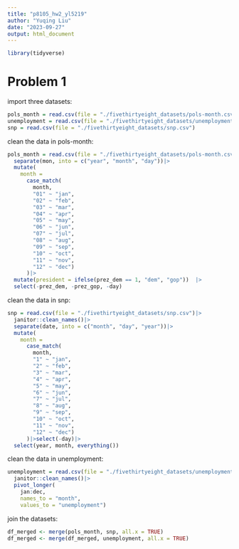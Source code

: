 ```yaml
---
title: "p8105_hw2_yl5219"
author: "Yuqing Liu"
date: "2023-09-27"
output: html_document
---
```

```r
library(tidyverse)
```

# Problem 1
import three datasets:
```r
pols_month = read.csv(file = "./fivethirtyeight_datasets/pols-month.csv")
unemployment = read.csv(file = "./fivethirtyeight_datasets/unemployment.csv")
snp = read.csv(file = "./fivethirtyeight_datasets/snp.csv")
```

clean the data in pols-month:
```r
pols_month = read.csv(file = "./fivethirtyeight_datasets/pols-month.csv") |> janitor::clean_names() |>
  separate(mon, into = c("year", "month", "day"))|>
  mutate(
    month =
      case_match(
        month,
        "01" ~ "jan",
        "02" ~ "feb",
        "03" ~ "mar",
        "04" ~ "apr",
        "05" ~ "may",
        "06" ~ "jun",
        "07" ~ "jul",
        "08" ~ "aug",
        "09" ~ "sep",
        "10" ~ "oct",
        "11" ~ "nov",
        "12" ~ "dec")
      )|>
  mutate(president = ifelse(prez_dem == 1, "dem", "gop"))  |>
  select(-prez_dem, -prez_gop, -day)
```

clean the data in snp:
```r
snp = read.csv(file = "./fivethirtyeight_datasets/snp.csv")|>
  janitor::clean_names()|>
  separate(date, into = c("month", "day", "year"))|>
  mutate(
    month =
      case_match(
        month,
        "1" ~ "jan",
        "2" ~ "feb",
        "3" ~ "mar",
        "4" ~ "apr",
        "5" ~ "may",
        "6" ~ "jun",
        "7" ~ "jul",
        "8" ~ "aug",
        "9" ~ "sep",
        "10" ~ "oct",
        "11" ~ "nov",
        "12" ~ "dec")
      )|>select(-day)|>
  select(year, month, everything())
```

clean the data in unemployment:
```r
unemployment = read.csv(file = "./fivethirtyeight_datasets/unemployment.csv")|>
  janitor::clean_names()|>
  pivot_longer(
    jan:dec,
    names_to = "month",
    values_to = "unemployment")
```

join the datasets:
```r
df_merged <- merge(pols_month, snp, all.x = TRUE) 
df_merged <- merge(df_merged, unemployment, all.x = TRUE)
```




